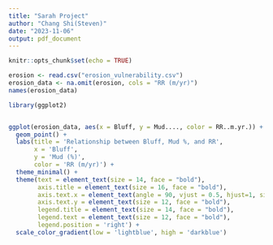 ```yaml
---
title: "Sarah Project"
author: "Chang Shi(Steven)"
date: "2023-11-06"
output: pdf_document
---
```


```r
knitr::opts_chunk$set(echo = TRUE)
```

```r
erosion <- read.csv("erosion_vulnerability.csv")
erosion_data <- na.omit(erosion, cols = "RR (m/yr)")
names(erosion_data)
```


```r
library(ggplot2)


ggplot(erosion_data, aes(x = Bluff, y = Mud...., color = RR..m.yr.)) +
  geom_point() +
  labs(title = 'Relationship between Bluff, Mud %, and RR',
       x = 'Bluff',
       y = 'Mud (%)',
       color = 'RR (m/yr)') +
  theme_minimal() +
  theme(text = element_text(size = 14, face = "bold"),
        axis.title = element_text(size = 16, face = "bold"),
        axis.text.x = element_text(angle = 90, vjust = 0.5, hjust=1, size = 12, face = "bold"),
        axis.text.y = element_text(size = 12, face = "bold"),
        legend.title = element_text(size = 14, face = "bold"),
        legend.text = element_text(size = 12, face = "bold"),
        legend.position = 'right') +
  scale_color_gradient(low = 'lightblue', high = 'darkblue')
```
